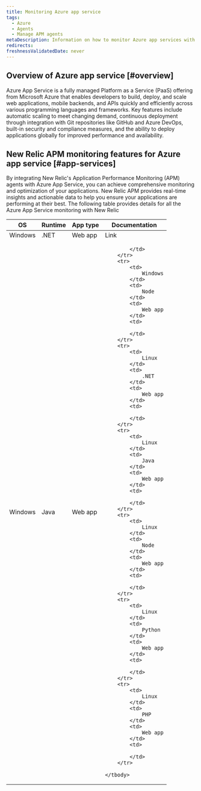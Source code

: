 ```yaml
---
title: Monitoring Azure app service
tags:
  - Azure
  - Agents
  - Manage APM agents
metaDescription: Information on how to monitor Azure app services with New Relic agents.
redirects:
freshnessValidatedDate: never
---
```


## Overview of Azure app service [#overview]

Azure App Service is a fully managed Platform as a Service (PaaS) offering from Microsoft Azure that enables developers to build, deploy, and scale web applications, mobile backends, and APIs quickly and efficiently across various programming languages and frameworks. Key features include automatic scaling to meet changing demand, continuous deployment through integration with Git repositories like GitHub and Azure DevOps, built-in security and compliance measures, and the ability to deploy applications globally for improved performance and availability.

## New Relic APM monitoring features for Azure app service [#app-services] 

By integrating New Relic's Application Performance Monitoring (APM) agents with Azure App Service, you can achieve comprehensive monitoring and optimization of your applications. New Relic APM provides real-time insights and actionable data to help you ensure your applications are performing at their best. The following table provides details for all the Azure App Service monitoring with New Relic

<table>
    <thead>
        <tr>
            <th>
                OS
            </th>
            <th>
                Runtime
            </th>
            <th>
                App type
            </th>
            <th>
                Documentation
            </th>
        </tr>
    </thead>
    <tbody>
        <tr>
            <td>
                Windows
            </td>
            <td>
                .NET
            </td>
            <td>
                Web app
            </td>
            <td>
                Link
            </td>
        </tr>
        <tr>
            <td>
                Windows
            </td>
            <td>
                Java
            </td>
            <td>
                Web app
            </td>
            <td>
                
            </td>
        </tr>
        <tr>
            <td>
                Windows
            </td>
            <td>
                Node
            </td>
            <td>
                Web app
            </td>
            <td>
                
            </td>
        </tr>
        <tr>
            <td>
                Linux
            </td>
            <td>
                .NET
            </td>
            <td>
                Web app
            </td>
            <td>
                
            </td>
        </tr>
        <tr>
            <td>
                Linux
            </td>
            <td>
                Java
            </td>
            <td>
                Web app
            </td>
            <td>
                
            </td>
        </tr>
        <tr>
            <td>
                Linux
            </td>
            <td>
                Node
            </td>
            <td>
                Web app
            </td>
            <td>
                
            </td>
        </tr>
        <tr>
            <td>
                Linux
            </td>
            <td>
                Python
            </td>
            <td>
                Web app
            </td>
            <td>
                
            </td>
        </tr>
        <tr>
            <td>
                Linux
            </td>
            <td>
                PHP
            </td>
            <td>
                Web app
            </td>
            <td>
                
            </td>
        </tr>

    </tbody>
</table>

